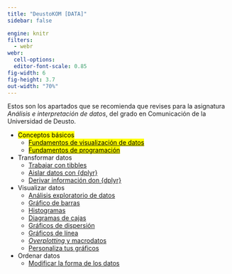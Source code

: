 ```yaml
---
title: "DeustoKOM [DATA]"
sidebar: false

engine: knitr
filters:
  - webr
webr:
  cell-options:
  editor-font-scale: 0.85
fig-width: 6
fig-height: 3.7
out-width: "70%"
---
```


Estos son los apartados que se recomienda que revises para la asignatura _Análisis e interpretación de datos_, del grado en Comunicación de la Universidad de Deusto.

- <mark>Conceptos básicos</mark>
  - [<mark>Fundamentos de visualización de datos</mark>](basics/01-visualization-basics/)
  - [<mark>Fundamentos de programación</mark>](basics/02-programming-basics/)
- Transformar datos
  - [Trabajar con tibbles](transform-data/01-tibbles/)
  - [Aislar datos con {dplyr}](transform-data/02-isolating/)
  - [Derivar información don {dplyr}](transform-data/03-deriving/)
- Visualizar datos
  - [Análisis exploratorio de datos](visualize-data/01-eda/)
  - [Gráfico de barras](visualize-data/02-bar-charts/)
  - [Histogramas](visualize-data/03-histograms/)
  - [Diagramas de cajas](visualize-data/04-boxplots/)
  - [Gráficos de dispersión](visualize-data/05-scatterplots/)
  - [Gráficos de línea](visualize-data/06-line-graphs/)
  - [_Overplotting_ y macrodatos](visualize-data/07-overplotting/)
  - [Personaliza tus gráficos](visualize-data/08-customize/)
- Ordenar datos
  - [Modificar la forma de los datos](tidy-data/01-reshape-data/)

